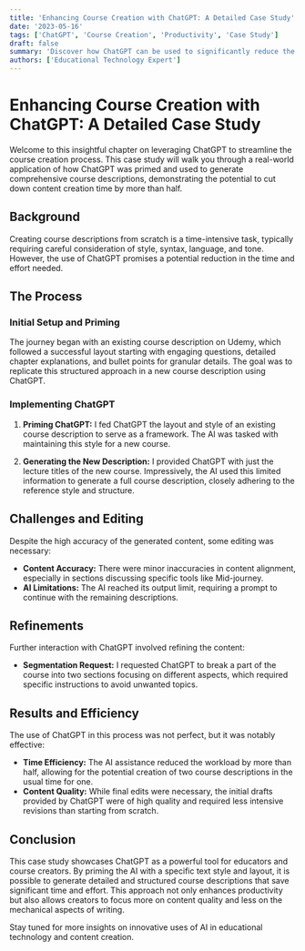 ```yaml
---
title: 'Enhancing Course Creation with ChatGPT: A Detailed Case Study'
date: '2023-05-16'
tags: ['ChatGPT', 'Course Creation', 'Productivity', 'Case Study']
draft: false
summary: 'Discover how ChatGPT can be used to significantly reduce the time and effort required in writing detailed course descriptions. This case study explores the process of priming ChatGPT with specific text styles and layouts to generate course content effectively.'
authors: ['Educational Technology Expert']
---
```


# Enhancing Course Creation with ChatGPT: A Detailed Case Study

Welcome to this insightful chapter on leveraging ChatGPT to streamline the course creation process. This case study will walk you through a real-world application of how ChatGPT was primed and used to generate comprehensive course descriptions, demonstrating the potential to cut down content creation time by more than half.

## Background

Creating course descriptions from scratch is a time-intensive task, typically requiring careful consideration of style, syntax, language, and tone. However, the use of ChatGPT promises a potential reduction in the time and effort needed.

## The Process

### Initial Setup and Priming

The journey began with an existing course description on Udemy, which followed a successful layout starting with engaging questions, detailed chapter explanations, and bullet points for granular details. The goal was to replicate this structured approach in a new course description using ChatGPT.

### Implementing ChatGPT

1. **Priming ChatGPT:** I fed ChatGPT the layout and style of an existing course description to serve as a framework. The AI was tasked with maintaining this style for a new course.
   
2. **Generating the New Description:** I provided ChatGPT with just the lecture titles of the new course. Impressively, the AI used this limited information to generate a full course description, closely adhering to the reference style and structure.

## Challenges and Editing

Despite the high accuracy of the generated content, some editing was necessary:
- **Content Accuracy:** There were minor inaccuracies in content alignment, especially in sections discussing specific tools like Mid-journey.
- **AI Limitations:** The AI reached its output limit, requiring a prompt to continue with the remaining descriptions.

## Refinements

Further interaction with ChatGPT involved refining the content:
- **Segmentation Request:** I requested ChatGPT to break a part of the course into two sections focusing on different aspects, which required specific instructions to avoid unwanted topics.

## Results and Efficiency

The use of ChatGPT in this process was not perfect, but it was notably effective:
- **Time Efficiency:** The AI assistance reduced the workload by more than half, allowing for the potential creation of two course descriptions in the usual time for one.
- **Content Quality:** While final edits were necessary, the initial drafts provided by ChatGPT were of high quality and required less intensive revisions than starting from scratch.

## Conclusion

This case study showcases ChatGPT as a powerful tool for educators and course creators. By priming the AI with a specific text style and layout, it is possible to generate detailed and structured course descriptions that save significant time and effort. This approach not only enhances productivity but also allows creators to focus more on content quality and less on the mechanical aspects of writing.

Stay tuned for more insights on innovative uses of AI in educational technology and content creation.
